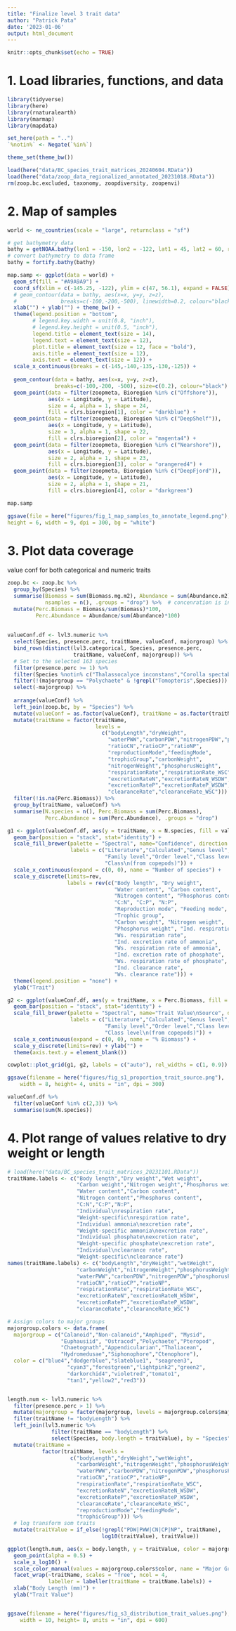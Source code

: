 ```yaml
---
title: "Finalize level 3 trait data"
author: "Patrick Pata"
date: '2023-01-06'
output: html_document
---
```


```r
knitr::opts_chunk$set(echo = TRUE)
```

# 1. Load libraries, functions, and data
```r
library(tidyverse)
library(here)
library(rnaturalearth)
library(marmap)
library(mapdata)

set_here(path = "..")
`%notin%` <- Negate(`%in%`)

theme_set(theme_bw())

load(here("data/BC_species_trait_matrices_20240604.RData"))
load(here("data/zoop_data_regionalized_annotated_20231018.RData"))
rm(zoop.bc.excluded, taxonomy, zoopdiversity, zoopenvi)

```



# 2. Map of samples
```r
world <- ne_countries(scale = "large", returnclass = "sf")

# get bathymetry data
bathy = getNOAA.bathy(lon1 = -150, lon2 = -122, lat1 = 45, lat2 = 60, resolution = 1)
# convert bathymetry to data frame
bathy = fortify.bathy(bathy)

map.samp <- ggplot(data = world) +
  geom_sf(fill = "#A9A9A9") + 
  coord_sf(xlim = c(-145.25, -122), ylim = c(47, 56.1), expand = FALSE) +
  # geom_contour(data = bathy, aes(x=x, y=y, z=z), 
  #              breaks=c(-100,-200,-500), linewidth=0.2, colour="black") +
  xlab("") + ylab("") + theme_bw() + 
  theme(legend.position = "bottom", 
        # legend.key.width = unit(0.8, "inch"),
        # legend.key.height = unit(0.5, "inch"),
        legend.title = element_text(size = 14),
        legend.text = element_text(size = 12), 
        plot.title = element_text(size = 12, face = "bold"),
        axis.title = element_text(size = 12), 
        axis.text = element_text(size = 12)) +
  scale_x_continuous(breaks = c(-145,-140,-135,-130,-125)) +
  
  geom_contour(data = bathy, aes(x=x, y=y, z=z), 
               breaks=c(-100,-200, -500), size=c(0.2), colour="black") +
  geom_point(data = filter(zoopmeta, Bioregion %in% c("Offshore")),
             aes(x = Longitude, y = Latitude),
             size = 4, alpha = 1, shape = 24,
             fill = clrs.bioregion[1], color = "darkblue") +
  geom_point(data = filter(zoopmeta, Bioregion %in% c("DeepShelf")),
             aes(x = Longitude, y = Latitude),
             size = 3, alpha = 1, shape = 22,
             fill = clrs.bioregion[2], color = "magenta4") +
  geom_point(data = filter(zoopmeta, Bioregion %in% c("Nearshore")),
             aes(x = Longitude, y = Latitude),
             size = 2, alpha = 1, shape = 23,
             fill = clrs.bioregion[3], color = "orangered4") +
  geom_point(data = filter(zoopmeta, Bioregion %in% c("DeepFjord")),
             aes(x = Longitude, y = Latitude),
             size = 2, alpha = 1, shape = 21,
             fill = clrs.bioregion[4], color = "darkgreen")

map.samp

ggsave(file = here("figures/fig_1_map_samples_to_annotate_legend.png"),
height = 6, width = 9, dpi = 300, bg = "white")
```

# 3. Plot data coverage
value conf for both categorical and numeric traits
```r
zoop.bc <- zoop.bc %>% 
  group_by(Species) %>% 
  summarise(Biomass = sum(Biomass.mg.m2), Abundance = sum(Abundance.m2),
            nsamples = n(), .groups = "drop") %>%  # concenration is in /mg2
  mutate(Perc.Biomass = Biomass/sum(Biomass)*100,
         Perc.Abundance = Abundance/sum(Abundance)*100)
  
  
valueConf.df <- lvl3.numeric %>% 
  select(Species, presence.perc, traitName, valueConf, majorgroup) %>% 
  bind_rows(distinct(lvl3.categorical, Species, presence.perc, 
                     traitName, valueConf, majorgroup)) %>% 
  # Set to the selected 163 species
  filter(presence.perc >= 1) %>%
  filter(Species %notin% c("Thalassocalyce inconstans","Corolla spectabilis")) %>%
  filter(!(majorgroup == "Polychaete" & !grepl("Tomopteris",Species))) %>% 
  select(-majorgroup) %>% 
  
  arrange(valueConf) %>% 
  left_join(zoop.bc, by = "Species") %>% 
  mutate(valueConf = as.factor(valueConf), traitName = as.factor(traitName)) %>%
  mutate(traitName = factor(traitName, 
                            levels = 
                              c("bodyLength","dryWeight",
                                "waterPWW","carbonPDW","nitrogenPDW","phosphorusPDW",
                                "ratioCN","ratioCP","ratioNP",
                                "reproductionMode","feedingMode",
                                "trophicGroup","carbonWeight",
                                "nitrogenWeight","phosphorusWeight",
                                "respirationRate","respirationRate_WSC",
                                "excretionRateN","excretionRateN_WSDW",
                                "excretionRateP","excretionRateP_WSDW",
                                "clearanceRate","clearanceRate_WSC"))) %>% 
  filter(!is.na(Perc.Biomass)) %>% 
  group_by(traitName, valueConf) %>% 
  summarise(N.species = n(), Perc.Biomass = sum(Perc.Biomass),
            Perc.Abundance = sum(Perc.Abundance), .groups = "drop")

g1 <- ggplot(valueConf.df, aes(y = traitName, x = N.species, fill = valueConf)) +
  geom_bar(position = "stack", stat="identity") +
  scale_fill_brewer(palette = "Spectral", name="Confidence", direction = -1,
                    labels = c("Literature","Calculated","Genus level",
                               "Family level","Order level","Class level",
                               "Class\n(from copepods)")) +
  scale_x_continuous(expand = c(0, 0), name = "Number of species") +
  scale_y_discrete(limits=rev, 
                   labels = rev(c("Body length", "Dry weight", 
                                  "Water content", "Carbon content", 
                                  "Nitrogen content", "Phosphorus content",
                                  "C:N", "C:P", "N:P",
                                  "Reproduction mode", "Feeding mode",
                                  "Trophic group",
                                  "Carbon weight", "Nitrogen weight",
                                  "Phosphorus weight", "Ind. respiration rate",
                                  "Ws. respiration rate", 
                                  "Ind. excretion rate of ammonia",
                                  "Ws. respiration rate of ammonia",
                                  "Ind. excretion rate of phosphate",
                                  "Ws. respiration rate of phosphate",
                                  "Ind. clearance rate",
                                  "Ws. clearance rate"))) +
  theme(legend.position = "none") +
  ylab("Trait")

g2 <- ggplot(valueConf.df, aes(y = traitName, x = Perc.Biomass, fill = valueConf)) +
  geom_bar(position = "stack", stat="identity") +
  scale_fill_brewer(palette = "Spectral", name="Trait Value\nSource", direction = -1,
                    labels = c("Literature","Calculated","Genus level",
                               "Family level","Order level","Class level",
                               "Class level\n(from copepods)")) +
  scale_x_continuous(expand = c(0, 0), name = "% Biomass") +
  scale_y_discrete(limits=rev) + ylab("") +
  theme(axis.text.y = element_blank())

cowplot::plot_grid(g1, g2, labels = c("auto"), rel_widths = c(1, 0.9))

ggsave(filename = here("figures/fig_s1_proportion_trait_source.png"),
    width = 8, height= 4, units = "in", dpi = 300)

valueConf.df %>% 
  filter(valueConf %in% c(2,3)) %>% 
  summarise(sum(N.species))

```

# 4. Plot range of values relative to dry weight or length
```r
# load(here("data/BC_species_trait_matrices_20231101.RData"))
traitName.labels <- c("Body length","Dry weight","Wet weight",
                      "Carbon weight","Nitrogen weight","Phosphorus weight",
                      "Water content","Carbon content",
                      "Nitrogen content","Phosphorus content",
                      "C:N","C:P","N:P",
                      "Individual\nrespiration rate",
                      "Weight-specific\nrespiration rate",
                      "Individual ammonia\nexcretion rate",
                      "Weight-specific ammonia\nexcretion rate",
                      "Individual phosphate\nexcretion rate",
                      "Weight-specific phosphate\nexcretion rate",
                      "Individual\nclearance rate",
                      "Weight-specific\nclearance rate")
names(traitName.labels) <- c("bodyLength","dryWeight","wetWeight",
                      "carbonWeight","nitrogenWeight","phosphorusWeight",
                      "waterPWW","carbonPDW","nitrogenPDW","phosphorusPDW",
                      "ratioCN","ratioCP","ratioNP",
                      "respirationRate","respirationRate_WSC",
                      "excretionRateN","excretionRateN_WSDW",
                      "excretionRateP","excretionRateP_WSDW",
                      "clearanceRate","clearanceRate_WSC")

# Assign colors to major groups
majorgroup.colors <- data.frame(
  majorgroup = c("Calanoid","Non-calanoid","Amphipod", "Mysid",
                 "Euphausiid", "Ostracod","Polychaete","Pteropod",
                 "Chaetognath","Appendicularian","Thaliacean",
                 "Hydromedusae","Siphonophore","Ctenophore"),
  color = c("blue4","dodgerblue","slateblue1", "seagreen3",
                   "cyan3","forestgreen","lightpink2","green2",
                   "darkorchid4","violetred","tomato1",
                   "tan1","yellow2","red3"))               


length.num <- lvl3.numeric %>% 
  filter(presence.perc > 1) %>%
  mutate(majorgroup = factor(majorgroup, levels = majorgroup.colors$majorgroup)) %>% 
  filter(traitName != "bodyLength") %>% 
  left_join(lvl3.numeric %>% 
              filter(traitName == "bodyLength") %>% 
              select(Species, body.length = traitValue), by = "Species") %>% 
  mutate(traitName = 
           factor(traitName, levels = 
                    c("bodyLength","dryWeight","wetWeight",
                      "carbonWeight","nitrogenWeight","phosphorusWeight",
                      "waterPWW","carbonPDW","nitrogenPDW","phosphorusPDW",
                      "ratioCN","ratioCP","ratioNP",
                      "respirationRate","respirationRate_WSC",
                      "excretionRateN","excretionRateN_WSDW",
                      "excretionRateP","excretionRateP_WSDW",
                      "clearanceRate","clearanceRate_WSC",
                      "reproductionMode","feedingMode",
                      "trophicGroup"))) %>% 
  # log transform som traits
  mutate(traitValue = if_else(!grepl("PDW|PWW|CN|CP|NP", traitName),
                              log10(traitValue), traitValue)) 

ggplot(length.num, aes(x = body.length, y = traitValue, color = majorgroup)) +
  geom_point(alpha = 0.5) + 
  scale_x_log10() +
  scale_color_manual(values = majorgroup.colors$color, name = "Major Groups") +
  facet_wrap(~traitName, scales = "free", ncol = 4,
             labeller = labeller(traitName = traitName.labels)) +
  xlab("Body Length (mm)") +
  ylab("Trait Value")


ggsave(filename = here("figures/fig_s3_distribution_trait_values.png"),
    width = 10, height= 8, units = "in", dpi = 600)

```

